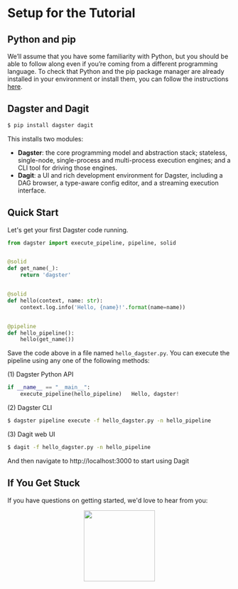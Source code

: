 
# Setup for the Tutorial

## Python and pip

We’ll assume that you have some familiarity with Python, but you should be able to follow along even
if you’re coming from a different programming language. To check that Python and the pip package
manager are already installed in your environment or install them, you can follow the instructions
[here](/docs/install/python).

## Dagster and Dagit

```bash
$ pip install dagster dagit
```

This installs two modules:

- **Dagster**: the core programming model and abstraction stack; stateless, single-node, single-process
  and multi-process execution engines; and a CLI tool for driving those engines.
- **Dagit**: a UI and rich development environment for Dagster, including a DAG browser, a type-aware
  config editor, and a streaming execution interface.

## Quick Start

Let's get your first Dagster code running.

```python
from dagster import execute_pipeline, pipeline, solid


@solid
def get_name(_):
    return 'dagster'


@solid
def hello(context, name: str):
    context.log.info('Hello, {name}!'.format(name=name))


@pipeline
def hello_pipeline():
    hello(get_name())
```

Save the code above in a file named `hello_dagster.py`. You can execute the pipeline
using any one of the following methods:

(1) Dagster Python API

```python
if __name__ == "__main__":
    execute_pipeline(hello_pipeline)   Hello, dagster!
```

(2) Dagster CLI

```bash
$ dagster pipeline execute -f hello_dagster.py -n hello_pipeline
```

(3) Dagit web UI

```bash
$ dagit -f hello_dagster.py -n hello_pipeline
```

And then navigate to http://localhost:3000 to start using Dagit

## If You Get Stuck

If you have questions on getting started, we'd love to hear from you:

<p align="center">
  <a href="https://dagster-slackin.herokuapp.com/" target="_blank">
    <img
      src="https://user-images.githubusercontent.com/609349/63558739-f60a7e00-c502-11e9-8434-c8a95b03ce62.png"
      width="160px"
    />
  </a>
</p>

<br />

